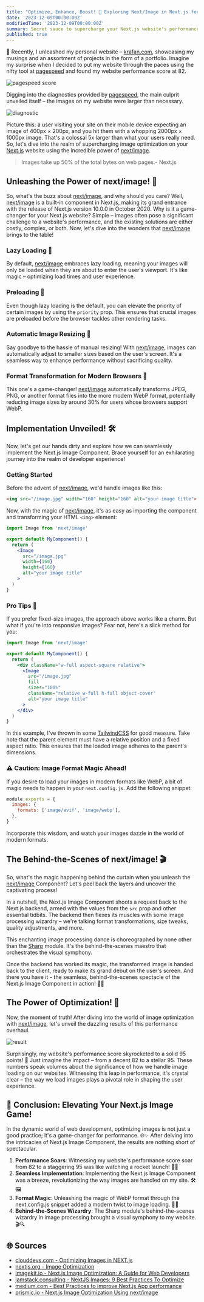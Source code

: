 ```yaml
---
title: "Optimize, Enhance, Boost! 🚀 Exploring Next/Image in Next.js for better Web Performance!"
date: '2023-12-09T00:00:00Z'
modifiedTime: '2023-12-09T00:00:00Z'
summary: Secret sauce to supercharge your Next.js website's performance by diving into the best practices for loading images
published: true
---
```


👋 Recently, I unleashed my personal website – [krafan.com](https://krafan.com), showcasing my musings and an assortment of projects in the form of a portfolio. Imagine my surprise when I decided to put my website through the paces using the nifty tool at [pagespeed](https://pagespeed.web.dev/) and found my website performance score at 82.

<Image src="/images/blog/exploring-next-image-in-next-js/screenshot-1.png" className="w-full md:w-[80%] mx-auto aspect-[5/2] relative rounded-md" sizes="100%" alt="pagespeed score" fill />

Digging into the diagnostics provided by [pagespeed](https://pagespeed.web.dev/), the main culprit unveiled itself – the images on my website were larger than necessary.

<Image src="/images/blog/exploring-next-image-in-next-js/screenshot-2.png" className="w-full md:w-[80%] mx-auto aspect-[5/2] relative rounded-md" sizes="100%" alt="diagnostic" fill />

Picture this: a user visiting your site on their mobile device expecting an image of 400px × 200px, and you hit them with a whopping 2000px × 1000px image. That's a colossal 5x larger than what your users really need. So, let's dive into the realm of supercharging image optimization on your [Next.js](https://nextjs.org/) website using the incredible power of [next/image](https://nextjs.org/docs/pages/api-reference/components/image).

> Images take up 50% of the total bytes on web pages.- Next.js

## Unleashing the Power of next/image! 🚀

So, what's the buzz about [next/image](https://nextjs.org/docs/pages/api-reference/components/image), and why should you care? Well, [next/image](https://nextjs.org/docs/pages/api-reference/components/image) is a built-in component in Next.js, making its grand entrance with the release of Next.js version 10.0.0 in October 2020. Why is it a game-changer for your Next.js website? Simple – images often pose a significant challenge to a website's performance, and the existing solutions are either costly, complex, or both. Now, let's dive into the wonders that [next/image](https://nextjs.org/docs/pages/api-reference/components/image) brings to the table!

### Lazy Loading 🎩
By default, [next/image](https://nextjs.org/docs/pages/api-reference/components/image) embraces lazy loading, meaning your images will only be loaded when they are about to enter the user's viewport. It's like magic – optimizing load times and user experience.

### Preloading 🚀
Even though lazy loading is the default, you can elevate the priority of certain images by using the `priority` prop. This ensures that crucial images are preloaded before the browser tackles other rendering tasks.

### Automatic Image Resizing 📏
Say goodbye to the hassle of manual resizing! With [next/image](https://nextjs.org/docs/pages/api-reference/components/image), images can automatically adjust to smaller sizes based on the user's screen. It's a seamless way to enhance performance without sacrificing quality.

### Format Transformation for Modern Browsers 🔄
This one's a game-changer! [next/image](https://nextjs.org/docs/pages/api-reference/components/image) automatically transforms JPEG, PNG, or another format files into the more modern WebP format, potentially reducing image sizes by around 30% for users whose browsers support WebP.

## Implementation Unveiled! 🛠️

Now, let's get our hands dirty and explore how we can seamlessly implement the Next.js Image Component. Brace yourself for an exhilarating journey into the realm of developer experience!

### Getting Started

Before the advent of [next/image](https://nextjs.org/docs/pages/api-reference/components/image), we'd handle images like this:

```html
<img src="/image.jpg" width="160" height="160" alt="your image title">
```

Now, with the magic of [next/image](https://nextjs.org/docs/pages/api-reference/components/image), it's as easy as importing the component and transforming your HTML `<img>` element:

```jsx
import Image from 'next/image'

export default MyComponent() {
  return (
    <Image
      src="/image.jpg"
      width={160}
      height={160}
      alt="your image title"
    >
  )
}

```

### Pro Tips 🚀

If you prefer fixed-size images, the approach above works like a charm. But what if you're into responsive images? Fear not, here's a slick method for you:

```jsx
import Image from 'next/image'

export default MyComponent() {
  return (
    <div className="w-full aspect-square relative">
      <Image
        src="/image.jpg"
        fill
        sizes="100%"
        className="relative w-full h-full object-cover"
        alt="your image title"
      >
    </div>
  )
}
```

In this example, I've thrown in some [TailwindCSS](https://tailwindcss.com/) for good measure. Take note that the parent element must have a relative position and a fixed aspect ratio. This ensures that the loaded image adheres to the parent's dimensions.

### ⚠️ Caution: Image Format Magic Ahead!

If you desire to load your images in modern formats like WebP, a bit of magic needs to happen in your `next.config.js`. Add the following snippet:

```js
module.exports = {
  images: {
    formats: ['image/avif', 'image/webp'],
  },
}
```
Incorporate this wisdom, and watch your images dazzle in the world of modern formats.

## The Behind-the-Scenes of next/image! 🎬

So, what's the magic happening behind the curtain when you unleash the [next/image](https://nextjs.org/docs/pages/api-reference/components/image) Component? Let's peel back the layers and uncover the captivating process!

In a nutshell, the Next.js Image Component shoots a request back to the Next.js backend, armed with the values from the `src` prop and other essential tidbits. The backend then flexes its muscles with some image processing wizardry – we're talking format transformations, size tweaks, quality adjustments, and more.

This enchanting image processing dance is choreographed by none other than the [Sharp](https://github.com/lovell/sharp) module. It's the behind-the-scenes maestro that orchestrates the visual symphony.

Once the backend has worked its magic, the transformed image is handed back to the client, ready to make its grand debut on the user's screen. And there you have it – the seamless, behind-the-scenes spectacle of the Next.js Image Component in action! 🌈✨

## The Power of Optimization! 💪

Now, the moment of truth! After diving into the world of image optimization with [next/image](https://nextjs.org/docs/pages/api-reference/components/image), let's unveil the dazzling results of this performance overhaul.

<Image src="/images/blog/exploring-next-image-in-next-js/screenshot-3.png" className="w-full md:w-[80%] mx-auto aspect-[5/2] relative rounded-md" sizes="100%" alt="result" fill />

Surprisingly, my website's performance score skyrocketed to a solid 95 points! 🚀 Just imagine the impact – from a decent 82 to a stellar 95. These numbers speak volumes about the significance of how we handle image loading on our websites. Witnessing this leap in performance, it's crystal clear – the way we load images plays a pivotal role in shaping the user experience.

## 🚀 Conclusion: Elevating Your Next.js Image Game!

In the dynamic world of web development, optimizing images is not just a good practice; it's a game-changer for performance. 🌐✨ After delving into the intricacies of Next.js Image Component, the results are nothing short of spectacular.

1. **Performance Soars**: Witnessing my website's performance score soar from 82 to a staggering 95 was like watching a rocket launch! 🚀🌟
2. **Seamless Implementation**: Implementing the Next.js Image Component was a breeze, revolutionizing the way images are handled on my site. 🛠️🖼️
3. **Format Magic**: Unleashing the magic of WebP format through the next.config.js snippet added a modern twist to image loading. 🎩✨
4. **Behind-the-Scenes Wizardry**: The Sharp module's behind-the-scenes wizardry in image processing brought a visual symphony to my website. 🎬🔍

## 🌐 Sources
- [clouddevs.com - Optimizing Images in NEXT.js](https://clouddevs.com/next/optimizing-images/)
- [nextjs.org - Image Optimization](https://nextjs.org/docs/pages/building-your-application/optimizing/images)
- [imagekit.io - Next.js Image Optimization: A Guide for Web Developers](https://imagekit.io/blog/nextjs-image-optimization/)
- [jamstack.consulting - NextJS Images: 9 Best Practices To Optimize](https://jamstack.consulting/posts/nextjs-images)
- [medium.com - Best Practices to improve Next.js App performance](https://medium.com/@entrepreneurali/best-practices-to-improve-next-js-app-performance-64d7def32792)
- [prismic.io - Next.js Image Optimization Using next/image](https://prismic.io/blog/nextjs-image-component-optimization)
